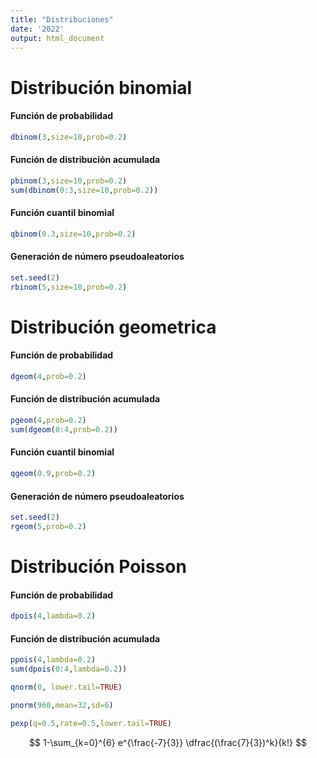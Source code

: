 ```yaml
---
title: "Distribuciones"
date: '2022'
output: html_document
---
```


# Distribución binomial  

#### Función de probabilidad
```r
dbinom(3,size=10,prob=0.2)
```

#### Función de distribución acumulada
```r
pbinom(3,size=10,prob=0.2)
sum(dbinom(0:3,size=10,prob=0.2))
```

#### Función cuantil binomial
```r
qbinom(0.3,size=10,prob=0.2)
```

#### Generación de número pseudoaleatorios
```r
set.seed(2)
rbinom(5,size=10,prob=0.2)
```


# Distribución geometrica

#### Función de probabilidad
```r
dgeom(4,prob=0.2)
```

#### Función de distribución acumulada
```r
pgeom(4,prob=0.2)
sum(dgeom(0:4,prob=0.2))
```

#### Función cuantil binomial
```r
qgeom(0.9,prob=0.2)
```

#### Generación de número pseudoaleatorios
```r
set.seed(2)
rgeom(5,prob=0.2)
```


# Distribución Poisson

#### Función de probabilidad
```r
dpois(4,lambda=0.2)
```

#### Función de distribución acumulada
```r
ppois(4,lambda=0.2)
sum(dpois(0:4,lambda=0.2))
```





<!-- Hallar la z pequeña de la distribución normal -->
```r
qnorm(0, lower.tail=TRUE)
```

<!-- hallar la normalidad -->
```r
pnorm(960,mean=32,sd=6)
```

<!-- hallar la exponencial -->
```r
pexp(q=0.5,rate=0.5,lower.tail=TRUE)
```

<!-- hallar la exponencial -->
$$
1-\sum_{k=0}^{6} e^{\frac{-7}{3}} \dfrac{(\frac{7}{3})^k}{k!}
$$